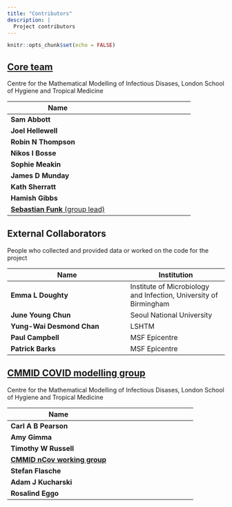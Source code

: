 ```yaml
---
title: "Contributors"
description: |
  Project contributors
---
```


```r
knitr::opts_chunk$set(echo = FALSE)
```

## [Core team](https://epiforecasts.io)

Centre for the Mathematical Modelling of Infectious Disases, London School of Hygiene and Tropical Medicine

Name |
----------------------|------------------
**Sam Abbott**  |
**Joel Hellewell**  |
**Robin N Thompson** |
**Nikos I Bosse** |
**Sophie Meakin** |
**James D Munday** |
**Kath Sherratt** |
**Hamish Gibbs** |
[**Sebastian Funk** (group lead)](https://www.lshtm.ac.uk/aboutus/people/funk.sebastian) |

## External Collaborators

People who collected and provided data or worked on the code for the project

Name | Institution
----------------------|------------------
**Emma L Doughty** | Institute of Microbiology and Infection, University of Birmingham
**June Young Chun** | Seoul National University
**Yung-Wai Desmond Chan** | LSHTM
**Paul Campbell** | MSF Epicentre
**Patrick Barks** | MSF Epicentre


## [CMMID COVID modelling group](https://cmmid.github.io/)

Centre for the Mathematical Modelling of Infectious Disases, London School of Hygiene and Tropical Medicine

Name |
----------------------|------------------
**Carl A B Pearson** |
**Amy Gimma** |
**Timothy W Russell** |
[**CMMID nCov working group**](https://cmmid.github.io/groups/ncov-group) |
**Stefan Flasche** |
**Adam J Kucharski** |
**Rosalind Eggo** |
